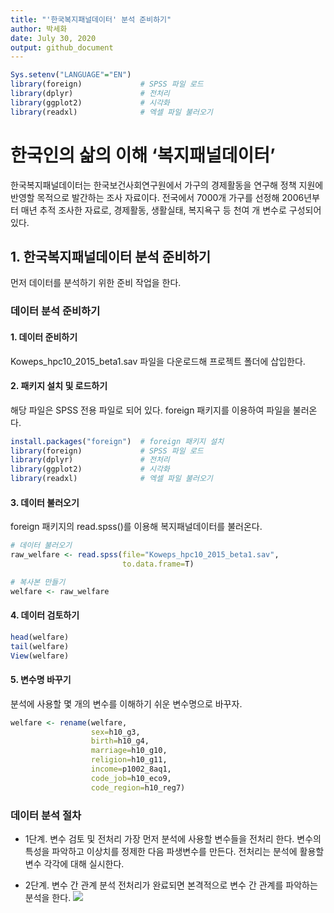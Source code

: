 ---
title: "'한국복지패널데이터' 분석 준비하기"
author: 박세화
date: July 30, 2020
output: github_document
---

```{r, include=F}
Sys.setenv("LANGUAGE"="EN")
library(foreign)             # SPSS 파일 로드
library(dplyr)               # 전처리
library(ggplot2)             # 시각화
library(readxl)              # 엑셀 파일 불러오기
```

# 한국인의 삶의 이해 '복지패널데이터'
한국복지패널데이터는 한국보건사회연구원에서 가구의 경제활동을 연구해 정책 지원에 반영할 목적으로 발간하는 조사 자료이다.
전국에서 7000개 가구를 선정해 2006년부터 매년 추적 조사한 자료로, 경제활동, 생활실태, 복지욕구 등 천여 개 변수로 구성되어 있다.

## 1. 한국복지패널데이터 분석 준비하기
먼저 데이터를 분석하기 위한 준비 작업을 한다.

### 데이터 분석 준비하기

#### 1. 데이터 준비하기
Koweps_hpc10_2015_beta1.sav 파일을 다운로드해 프로젝트 폴더에 삽입한다.

#### 2. 패키지 설치 및 로드하기
해당 파일은 SPSS 전용 파일로 되어 있다. foreign 패키지를 이용하여 파일을 불러온다.

```{r, eval=F}
install.packages("foreign")  # foreign 패키지 설치
library(foreign)             # SPSS 파일 로드
library(dplyr)               # 전처리
library(ggplot2)             # 시각화
library(readxl)              # 엑셀 파일 불러오기
```

#### 3. 데이터 불러오기
foreign 패키지의 read.spss()를 이용해 복지패널데이터를 불러온다.
```{r, warning=F}
# 데이터 불러오기
raw_welfare <- read.spss(file="Koweps_hpc10_2015_beta1.sav",
                         to.data.frame=T)

# 복사본 만들기
welfare <- raw_welfare
```


#### 4. 데이터 검토하기
```{r, eval=F}
head(welfare)
tail(welfare)
View(welfare)
```

#### 5. 변수명 바꾸기
분석에 사용할 몇 개의 변수를 이해하기 쉬운 변수명으로 바꾸자.

```{r, eval=F}
welfare <- rename(welfare,
                  sex=h10_g3,
                  birth=h10_g4,
                  marriage=h10_g10,
                  religion=h10_g11,
                  income=p1002_8aq1,
                  code_job=h10_eco9,
                  code_region=h10_reg7)
```

### 데이터 분석 절차
- 1단계. 변수 검토 및 전처리
가장 먼저 분석에 사용할 변수들을 전처리 한다. 변수의 특성을 파악하고 이상치를 정제한 다음 파생변수를 만든다. 전처리는 분석에 활용할 변수 각각에 대해 실시한다.


- 2단계. 변수 간 관계 분석
전처리가 완료되면 본격적으로 변수 간 관계를 파악하는 분석을 한다.
![](img/09_01.png)
